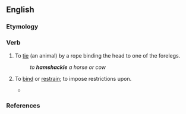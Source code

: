 ==English==

===Etymology===
{{compound|en|ham|shackle}}

===Verb===
{{en-verb|hamshackl|ed}}

# {{lb|en|transitive}} To [[tie]] (an animal) by a rope binding the head to one of the forelegs.
#: ''to '''hamshackle''' a horse or cow''
# {{lb|en|transitive|figurative}} To [[bind]] or [[restrain]]; to impose restrictions upon.
#* {{quote-text|en|year=2010|author=Steven Ortlepp|title=Introduction to the Interlinear Bible|page=180|passage=Not only are our sources, indicating the pronunciation of the Tetragrammaton, limited, but we are also '''hamshackled''' by certain time constraints.}}

===References===
{{R:Webster 1913}}